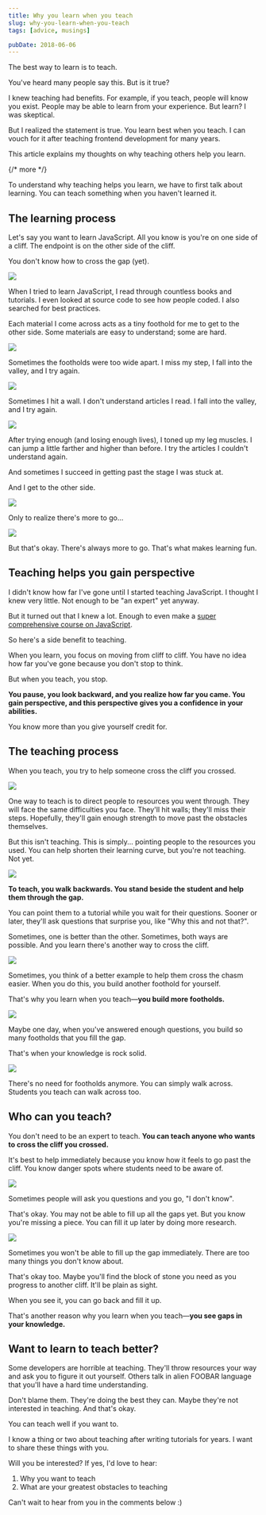 ```yaml
---
title: Why you learn when you teach
slug: why-you-learn-when-you-teach
tags: [advice, musings]

pubDate: 2018-06-06
---
```


The best way to learn is to teach.

You've heard many people say this. But is it true?

I knew teaching had benefits. For example, if you teach, people will know you exist. People may be able to learn from your experience. But learn? I was skeptical.

But I realized the statement is true. You learn best when you teach. I can vouch for it after teaching frontend development for many years.

This article explains my thoughts on why teaching others help you learn.

{/* more */}

<div class="jsCkClone" data-should-not-clone></div>

To understand why teaching helps you learn, we have to first talk about learning. You can teach something when you haven't learned it.

## The learning process

Let's say you want to learn JavaScript. All you know is you're on one side of a cliff. The endpoint is on the other side of the cliff.

You don't know how to cross the gap (yet).

<Image src="/assets/2018/teaching/comic1.jpg" />

When I tried to learn JavaScript, I read through countless books and tutorials. I even looked at source code to see how people coded. I also searched for best practices.

Each material I come across acts as a tiny foothold for me to get to the other side. Some materials are easy to understand; some are hard.

<Image src="/assets/2018/teaching/comic2.jpg" />

Sometimes the footholds were too wide apart. I miss my step, I fall into the valley, and I try again.

<Image src="/assets/2018/teaching/comic3.jpg" />

Sometimes I hit a wall. I don't understand articles I read. I fall into the valley, and I try again.

<Image src="/assets/2018/teaching/comic4.jpg" />

After trying enough (and losing enough lives), I toned up my leg muscles. I can jump a little farther and higher than before. I try the articles I couldn't understand again.

And sometimes I succeed in getting past the stage I was stuck at.

And I get to the other side.

<Image src="/assets/2018/teaching/comic5.jpg" />

Only to realize there's more to go...

<Image src="/assets/2018/teaching/comic6.jpg" />

But that's okay. There's always more to go. That's what makes learning fun.

## Teaching helps you gain perspective

I didn't know how far I've gone until I started teaching JavaScript. I thought I knew very little. Not enough to be "an expert" yet anyway.

But it turned out that I knew a lot. Enough to even make a [super comprehensive course on JavaScript](https://learnjavascript.today).

So here's a side benefit to teaching.

When you learn, you focus on moving from cliff to cliff. You have no idea how far you've gone because you don't stop to think.

But when you teach, you stop.

**You pause, you look backward, and you realize how far you came. You gain perspective, and this perspective gives you a confidence in your abilities.**

You know more than you give yourself credit for.

## The teaching process

When you teach, you try to help someone cross the cliff you crossed.

<Image src="/assets/2018/teaching/comic7.jpg" />

One way to teach is to direct people to resources you went through. They will face the same difficulties you face. They'll hit walls; they'll miss their steps. Hopefully, they'll gain enough strength to move past the obstacles themselves.

But this isn't teaching. This is simply... pointing people to the resources you used. You can help shorten their learning curve, but you're not teaching. Not yet.

<Image src="/assets/2018/teaching/comic8.jpg" />

**To teach, you walk backwards. You stand beside the student and help them through the gap.**

You can point them to a tutorial while you wait for their questions. Sooner or later, they'll ask questions that surprise you, like "Why this and not that?".

Sometimes, one is better than the other. Sometimes, both ways are possible. And you learn there's another way to cross the cliff.

<Image src="/assets/2018/teaching/comic9.jpg" />

Sometimes, you think of a better example to help them cross the chasm easier. When you do this, you build another foothold for yourself.

That's why you learn when you teach—**you build more footholds.**

<Image src="/assets/2018/teaching/comic10.jpg" />

Maybe one day, when you've answered enough questions, you build so many footholds that you fill the gap.

That's when your knowledge is rock solid.

<Image src="/assets/2018/teaching/comic11.jpg" />

There's no need for footholds anymore. You can simply walk across. Students you teach can walk across too.

## Who can you teach?

You don't need to be an expert to teach. **You can teach anyone who wants to cross the cliff you crossed.**

It's best to help immediately because you know how it feels to go past the cliff. You know danger spots where students need to be aware of.

<Image src="/assets/2018/teaching/comic12.jpg" />

Sometimes people will ask you questions and you go, "I don't know".

That's okay. You may not be able to fill up all the gaps yet. But you know you're missing a piece. You can fill it up later by doing more research.

<Image src="/assets/2018/teaching/comic13.jpg" />

Sometimes you won't be able to fill up the gap immediately. There are too many things you don't know about.

That's okay too. Maybe you'll find the block of stone you need as you progress to another cliff. It'll be plain as sight.

When you see it, you can go back and fill it up.

That's another reason why you learn when you teach—**you see gaps in your knowledge.**

## Want to learn to teach better?

Some developers are horrible at teaching. They'll throw resources your way and ask you to figure it out yourself. Others talk in alien FOOBAR language that you'll have a hard time understanding.

Don't blame them. They're doing the best they can. Maybe they're not interested in teaching. And that's okay.

You can teach well if you want to.

I know a thing or two about teaching after writing tutorials for years. I want to share these things with you.

Will you be interested? If yes, I'd love to hear:

1. Why you want to teach
2. What are your greatest obstacles to teaching

Can't wait to hear from you in the comments below :)
